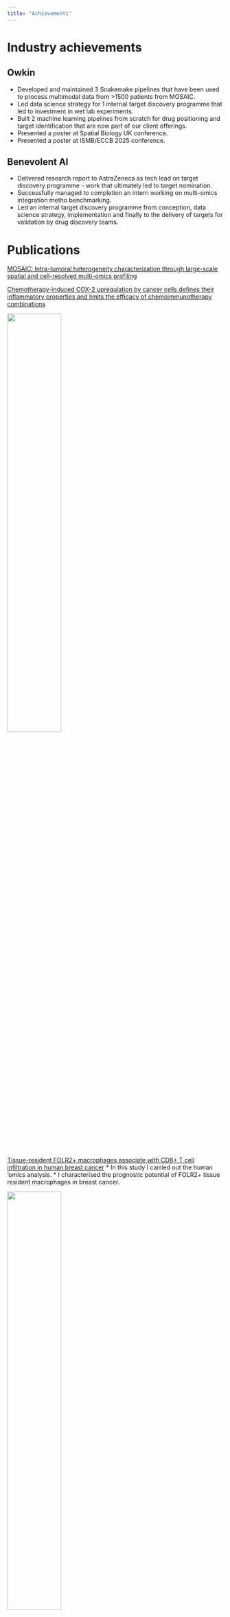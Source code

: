 ```yaml
---
title: "Achievements"
---
```


# Industry achievements 

## Owkin 
* Developed and maintained 3 Snakemake pipelines that have been used to process multimodal data from >1500 patients from MOSAIC. 
* Led data science strategy for 1 internal target discovery programme that led to investment in wet lab experiments. 
* Built 2 machine learning pipelines from scratch for drug positioning and target identification that are now part of our client offerings. 
* Presented a poster at Spatial Biology UK conference. 
* Presented a poster at ISMB/ECCB 2025 conference.

## Benevolent AI 
* Delivered research report to AstraZeneca as tech lead on target discovery programme - work that ultimately led to target nomination. 
* Successfully managed to completion an intern working on multi-omics integration metho benchmarking. 
* Led an internal target discovery programme from conception, data science strategy, implementation and finally to the delivery of targets for validation by drug discovery teams. 

# Publications

[MOSAIC: Intra-tumoral heterogeneity characterization through large-scale spatial and cell-resolved multi-omics profiling](https://www.biorxiv.org/content/10.1101/2025.05.15.654189v1)

[Chemotherapy-induced COX-2 upregulation by cancer cells defines their inflammatory properties and limits the efficacy of chemoimmunotherapy combinations](https://www.nature.com/articles/s41467-022-29606-9)


<img src="files/bell_paper.jpeg" style="width:50%">


[Tissue-resident FOLR2+ macrophages associate with CD8+ T cell infiltration in human breast cancer](https://doi.org/10.1016/j.cell.2022.02.021)
* In this study I carried out the human 'omics analysis. 
* I characterised the prognostic potential of FOLR2+ tissue resident macrophages in breast cancer. 


<img src="files/folr2_paper.jpeg" style="width:50%">


[NKG2D Fine-Tunes the Local Inflammatory Response in Colorectal Cancer](https://doi.org/10.3390/cancers15061792)


<img src="files/nkg2d_paper.jpeg" style="width:50%">


[RNA sensing via the RIG‐I‐like receptor LGP2 is essential for the induction of a type I IFN response in ADAR1 deficiency](https://www.ncbi.nlm.nih.gov/pmc/articles/PMC8922249/)


<img src="files/adar_paper.jpeg" style="width:50%">


[Anti-inflammatory drugs remodel the tumor immune environment to enhance immune checkpoint blockade efficacy](https://doi.org/10.1158/2159-8290.CD-20-1815)


<img src="files/steroids_paper.jpeg" style="width:50%">


[Antagonistic Inflammatory Phenotypes Dictate Tumor Fate and Response to Immune Checkpoint Blockade](https://doi.org/10.1016/j.immuni.2020.10.020)
* This study formed a large part of my PhD in which I translated critical findings from syngeneic mouse models into human. 
* I performed all of the 'omics analysis in this paper identifying a Cyclooxygenase-2 activity related gene signature that was associated with patient prognosis and response to checkpoint inhibitors. 


<img src="files/bonavita.png" style="width:50%">


[DNGR-1 limits Flt3L-mediated antitumor immunity by restraining tumor-infiltrating type I conventional dendritic cells](http://dx.doi.org/10.1136/jitc-2020-002054)
<img src="files/dngr1_paper.png" style="width:50%">


# Awards
* Biomarker patent (WO-2019243567-A1). 
* Medical Research Council Confidence-in-Concept £60,000 grant for analytical validation and optimisation of putative biomarker. 
* Manchester Biomedical Research Centre £10,000 grant for GeoMx spatial transcriptomics study in triple-negative breast cancer. 
* Biomedical Science Award 2015 at University of Sheffield. 

# Conferences

::: {.timeline}

::: {.timeline-item}
**2025**
*ISMB ECCB 2025, Liverpool*
I attended ISMB ECCB 2025 in Liverpool on behalf of Owkin where I presented a poster all about our work quantifying hallmarks of ADC response from MOSAIC data.

<img src="files/ISMB25.jpg" style="width:50%"> 
:::

::: {.timeline-item}
**2024**  
*Spatial Biology UK, London*       
Last year I attended the Spatial Biology UK 2024 conference in London on behalf of the MOSAIC research team at Owkin. Here I am with our poster.


<iframe src="https://www.linkedin.com/embed/feed/update/urn:li:share:7178680497093398529" height="1070" width="504" frameborder="0" allowfullscreen="" title="Embedded post"></iframe>

:::

::: {.timeline-item}
**2022** 
*Computational biology and in silico discovery, EMBL EBI, Heidelberg* 
Attended on behalf of Benevolent AI.  
:::

::: {.timeline-item}
**2019** 
*International PhD Students in Cancer* 
**Netherlands Cancer Institute** 
Here's me getting a poster award from Nobel prize winner [Ben Feringa](https://en.wikipedia.org/wiki/Ben_Feringa) at the International PhD Students in Cancer Conference 2019. 


<img src="files/IPSCC2.JPG" style="width:50%"> 
:::

:::



